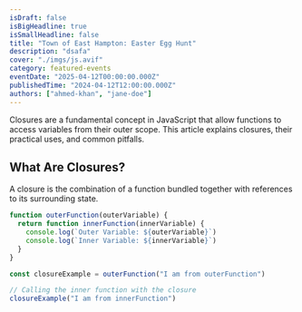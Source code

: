 ```yaml
---
isDraft: false
isBigHeadline: true
isSmallHeadline: false
title: "Town of East Hampton: Easter Egg Hunt"
description: "dsafa"
cover: "./imgs/js.avif"
category: featured-events
eventDate: "2025-04-12T00:00:00.000Z"
publishedTime: "2024-04-12T12:00:00.000Z"
authors: ["ahmed-khan", "jane-doe"]
---
```


Closures are a fundamental concept in JavaScript that allow functions to access variables from their outer scope. This article explains closures, their practical uses, and common pitfalls.

## What Are Closures?

A closure is the combination of a function bundled together with references to its surrounding state.

```js
function outerFunction(outerVariable) {
  return function innerFunction(innerVariable) {
    console.log(`Outer Variable: ${outerVariable}`)
    console.log(`Inner Variable: ${innerVariable}`)
  }
}

const closureExample = outerFunction("I am from outerFunction")

// Calling the inner function with the closure
closureExample("I am from innerFunction")
```
